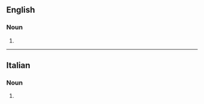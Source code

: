 ==English==

===Noun===
{{head|en|noun form}}

# {{plural of|en|quattrino|nocat=1}}

----

==Italian==

===Noun===
{{head|it|noun form|g=m}}

# {{plural of|it|quattrino}}